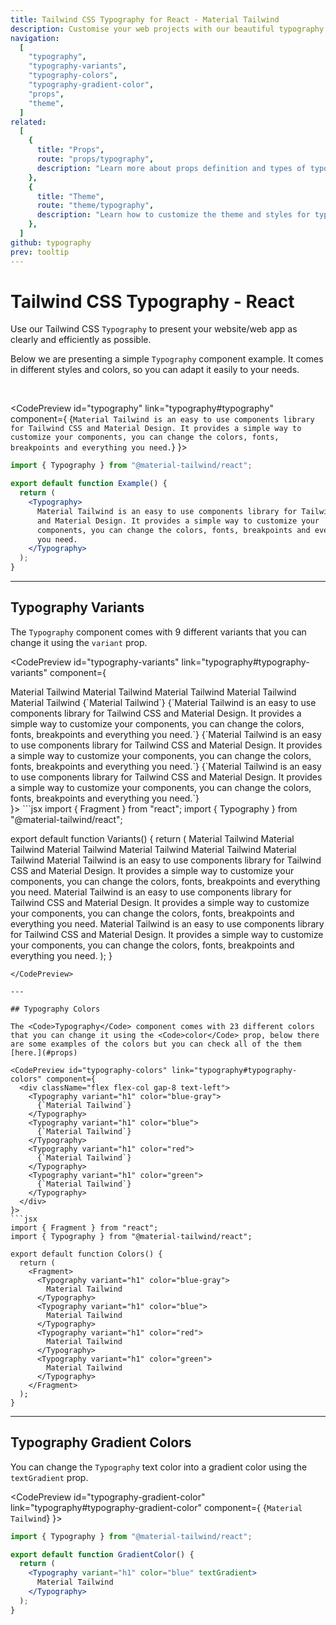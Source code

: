 ```yaml
---
title: Tailwind CSS Typography for React - Material Tailwind
description: Customise your web projects with our beautiful typography component for Tailwind CSS and React using Material Design guidelines.
navigation:
  [
    "typography",
    "typography-variants",
    "typography-colors",
    "typography-gradient-color",
    "props",
    "theme",
  ]
related:
  [
    {
      title: "Props",
      route: "props/typography",
      description: "Learn more about props definition and types of typography component.",
    },
    {
      title: "Theme",
      route: "theme/typography",
      description: "Learn how to customize the theme and styles for typography component.",
    },
  ]
github: typography
prev: tooltip
---
```


# Tailwind CSS Typography - React

Use our Tailwind CSS <Code>Typography</Code> to present your website/web app as clearly and efficiently as possible.

Below we are presenting a simple <Code>Typography</Code> component example. It comes in different styles and colors, so you can adapt it easily to your needs.

<br />

<CodePreview id="typography" link="typography#typography" component={
  <Typography>
    {`Material Tailwind is an easy to use components library for Tailwind CSS and
    Material Design. It provides a simple way to customize your components, you
    can change the colors, fonts, breakpoints and everything you need.`}
  </Typography>
}>
```jsx
import { Typography } from "@material-tailwind/react";

export default function Example() {
  return (
    <Typography>
      Material Tailwind is an easy to use components library for Tailwind CSS
      and Material Design. It provides a simple way to customize your
      components, you can change the colors, fonts, breakpoints and everything
      you need.
    </Typography>
  );
}
```
</CodePreview>

---

## Typography Variants

The <Code>Typography</Code> component comes with 9 different variants that you can change it using the <Code>variant</Code> prop.

<CodePreview id="typography-variants" link="typography#typography-variants" component={
  <div className="flex flex-col gap-8 text-left">
    <Typography variant="h1">Material Tailwind</Typography>
    <Typography variant="h2">Material Tailwind</Typography>
    <Typography variant="h3">Material Tailwind</Typography>
    <Typography variant="h4">Material Tailwind</Typography>
    <Typography variant="h5">Material Tailwind</Typography>
    <Typography variant="h6" className="capitalize">
      {`Material Tailwind`}
    </Typography>
    <Typography variant="lead">
      {`Material Tailwind is an easy to use components library for Tailwind CSS and
      Material Design. It provides a simple way to customize your components, you
      can change the colors, fonts, breakpoints and everything you need.`}
    </Typography>
    <Typography variant="paragraph">
      {`Material Tailwind is an easy to use components library for Tailwind CSS and
      Material Design. It provides a simple way to customize your components, you
      can change the colors, fonts, breakpoints and everything you need.`}
    </Typography>
    <Typography variant="small">
      {`Material Tailwind is an easy to use components library for Tailwind CSS and
      Material Design. It provides a simple way to customize your components, you
      can change the colors, fonts, breakpoints and everything you need.`}
    </Typography>
  </div>
}>
```jsx
import { Fragment } from "react";
import { Typography } from "@material-tailwind/react";

export default function Variants() {
  return (
    <Fragment>
      <Typography variant="h1">Material Tailwind</Typography>
      <Typography variant="h2">Material Tailwind</Typography>
      <Typography variant="h3">Material Tailwind</Typography>
      <Typography variant="h4">Material Tailwind</Typography>
      <Typography variant="h5">Material Tailwind</Typography>
      <Typography variant="h6">Material Tailwind</Typography>
      <Typography variant="lead">
        Material Tailwind is an easy to use components library for Tailwind CSS
        and Material Design. It provides a simple way to customize your
        components, you can change the colors, fonts, breakpoints and everything
        you need.
      </Typography>
      <Typography variant="paragraph">
        Material Tailwind is an easy to use components library for Tailwind CSS
        and Material Design. It provides a simple way to customize your
        components, you can change the colors, fonts, breakpoints and everything
        you need.
      </Typography>
      <Typography variant="small">
        Material Tailwind is an easy to use components library for Tailwind CSS
        and Material Design. It provides a simple way to customize your
        components, you can change the colors, fonts, breakpoints and everything
        you need.
      </Typography>
    </Fragment>
  );
}
```
</CodePreview>

---

## Typography Colors

The <Code>Typography</Code> component comes with 23 different colors that you can change it using the <Code>color</Code> prop, below there are some examples of the colors but you can check all of the them [here.](#props)

<CodePreview id="typography-colors" link="typography#typography-colors" component={
  <div className="flex flex-col gap-8 text-left">
    <Typography variant="h1" color="blue-gray">
      {`Material Tailwind`}
    </Typography>
    <Typography variant="h1" color="blue">
      {`Material Tailwind`}
    </Typography>
    <Typography variant="h1" color="red">
      {`Material Tailwind`}
    </Typography>
    <Typography variant="h1" color="green">
      {`Material Tailwind`}
    </Typography>
  </div>
}>
```jsx
import { Fragment } from "react";
import { Typography } from "@material-tailwind/react";

export default function Colors() {
  return (
    <Fragment>
      <Typography variant="h1" color="blue-gray">
        Material Tailwind
      </Typography>
      <Typography variant="h1" color="blue">
        Material Tailwind
      </Typography>
      <Typography variant="h1" color="red">
        Material Tailwind
      </Typography>
      <Typography variant="h1" color="green">
        Material Tailwind
      </Typography>
    </Fragment>
  );
}
```
</CodePreview>

---

## Typography Gradient Colors

You can change the <Code>Typography</Code> text color into a gradient color using the <Code>textGradient</Code> prop.

<CodePreview id="typography-gradient-color" link="typography#typography-gradient-color" component={
  <Typography variant="h1" color="blue" textGradient>
    {`Material Tailwind`}
  </Typography>
}>
```jsx
import { Typography } from "@material-tailwind/react";

export default function GradientColor() {
  return (
    <Typography variant="h1" color="blue" textGradient>
      Material Tailwind
    </Typography>
  );
}
```
</CodePreview>

<span id="props" className="scroll-mt-48" />
<span id="theme" className="scroll-mt-48" />
